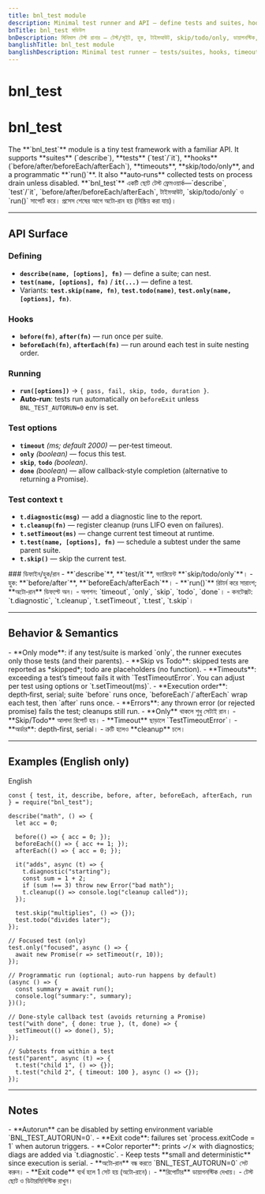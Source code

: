 ```yaml
---
title: bnl_test module
description: Minimal test runner and API — define tests and suites, hooks, timeouts, skip/todo/only, diagnostics, subtests, and programmatic run().
bnTitle: bnl_test মডিউল
bnDescription: মিনিমাল টেস্ট রানার — টেস্ট/সুইট, হুক, টাইমআউট, skip/todo/only, ডায়াগনস্টিক, সাবটেস্ট, ও প্রোগ্রাম্যাটিক run()।
banglishTitle: bnl_test module
banglishDescription: Minimal test runner — tests/suites, hooks, timeouts, skip/todo/only, diagnostics, subtests, and run().
---
```


# <I18nEnglish>bnl_test</I18nEnglish>
# <I18nBangla>bnl_test</I18nBangla>


<I18nEnglish>
The **`bnl_test`** module is a tiny test framework with a familiar API. It supports **suites** (`describe`), **tests** (`test`/`it`), **hooks** (`before/after/beforeEach/afterEach`), **timeouts**, **skip/todo/only**, and a programmatic **`run()`**. It also **auto‑runs** collected tests on process drain unless disabled.
</I18nEnglish>

<I18nBangla>
**`bnl_test`** একটি ছোট টেস্ট ফ্রেমওয়ার্ক—`describe`, `test`/`it`, `before/after/beforeEach/afterEach`, টাইমআউট, `skip/todo/only` ও `run()` সাপোর্ট করে। প্রসেস শেষের আগে অটো‑রান হয় (নিষ্ক্রিয় করা যায়)।
</I18nBangla>



---

## API Surface

<I18nEnglish>

### Defining
- **`describe(name, [options], fn)`** — define a suite; can nest.  
- **`test(name, [options], fn)`** / **`it(...)`** — define a test.  
- Variants: **`test.skip(name, fn)`**, **`test.todo(name)`**, **`test.only(name, [options], fn)`**.

### Hooks
- **`before(fn)`**, **`after(fn)`** — run once per suite.  
- **`beforeEach(fn)`**, **`afterEach(fn)`** — run around each test in suite nesting order.

### Running
- **`run([options])`** → `{ pass, fail, skip, todo, duration }`.  
- **Auto‑run**: tests run automatically on `beforeExit` unless `BNL_TEST_AUTORUN=0` env is set.

### Test options
- **`timeout`** *(ms; default 2000)* — per‑test timeout.  
- **`only`** *(boolean)* — focus this test.  
- **`skip`**, **`todo`** *(boolean)*.  
- **`done`** *(boolean)* — allow callback‑style completion (alternative to returning a Promise).

### Test context `t`
- **`t.diagnostic(msg)`** — add a diagnostic line to the report.  
- **`t.cleanup(fn)`** — register cleanup (runs LIFO even on failures).  
- **`t.setTimeout(ms)`** — change current test timeout at runtime.  
- **`t.test(name, [options], fn)`** — schedule a subtest under the same parent suite.  
- **`t.skip()`** — skip the current test.

</I18nEnglish>

<I18nBangla>
### ডিফাইন/হুক/রান
- **`describe`**, **`test/it`**, ভ্যারিয়েন্ট **`skip/todo/only`**।  
- হুক: **`before/after`**, **`beforeEach/afterEach`**।  
- **`run()`** রিটার্ন করে সারাংশ; **অটো‑রান** ডিফল্টে অন।  
- অপশন: `timeout`, `only`, `skip`, `todo`, `done`।  
- কনটেক্সট: `t.diagnostic`, `t.cleanup`, `t.setTimeout`, `t.test`, `t.skip`।
</I18nBangla>



---

## Behavior & Semantics

<I18nEnglish>
- **Only mode**: if any test/suite is marked `only`, the runner executes only those tests (and their parents).  
- **Skip vs Todo**: skipped tests are reported as *skipped*; todo are placeholders (no function).  
- **Timeouts**: exceeding a test’s timeout fails it with `TestTimeoutError`. You can adjust per test using options or `t.setTimeout(ms)`.  
- **Execution order**: depth‑first, serial; suite `before` runs once, `beforeEach`/`afterEach` wrap each test, then `after` runs once.  
- **Errors**: any thrown error (or rejected promise) fails the test; cleanups still run.  
</I18nEnglish>

<I18nBangla>
- **Only** থাকলে শুধু সেটাই রান।  
- **Skip/Todo** আলাদা রিপোর্ট হয়।  
- **Timeout** ছাড়ালে `TestTimeoutError`।  
- **অর্ডার**: depth‑first, serial।  
- ত্রুটি হলেও **cleanup** চলে।  
</I18nBangla>



---

## Examples (English only)

<Tabs defaultValue="english" className="w-full">
  <TabsList>
    <TabsTrigger value="english">English</TabsTrigger>
  </TabsList>

  <TabsContent value="english">

```bnl
const { test, it, describe, before, after, beforeEach, afterEach, run } = require("bnl_test");

describe("math", () => {
  let acc = 0;

  before(() => { acc = 0; });
  beforeEach(() => { acc += 1; });
  afterEach(() => { acc = 0; });

  it("adds", async (t) => {
    t.diagnostic("starting");
    const sum = 1 + 2;
    if (sum !== 3) throw new Error("bad math");
    t.cleanup(() => console.log("cleanup called"));
  });

  test.skip("multiplies", () => {});
  test.todo("divides later");
});

// Focused test (only)
test.only("focused", async () => {
  await new Promise(r => setTimeout(r, 10));
});

// Programmatic run (optional; auto-run happens by default)
(async () => {
  const summary = await run();
  console.log("summary:", summary);
})();
```

```bnl
// Done-style callback test (avoids returning a Promise)
test("with done", { done: true }, (t, done) => {
  setTimeout(() => done(), 5);
});
```

```bnl
// Subtests from within a test
test("parent", async (t) => {
  t.test("child 1", () => {});
  t.test("child 2", { timeout: 100 }, async () => {});
});
```
  </TabsContent>
</Tabs>

---

## Notes

<I18nEnglish>
- **Autorun** can be disabled by setting environment variable `BNL_TEST_AUTORUN=0`.  
- **Exit code**: failures set `process.exitCode = 1` when autorun triggers.  
- **Color reporter**: prints ✓/✗ with diagnostics; diags are added via `t.diagnostic`.  
- Keep tests **small and deterministic** since execution is serial.  
</I18nEnglish>

<I18nBangla>
- **অটো‑রান** বন্ধ করতে `BNL_TEST_AUTORUN=0` সেট করুন।  
- **Exit code** ব্যর্থ হলে 1 সেট হয় (অটো‑রানে)।  
- **রিপোর্টার** ডায়াগনস্টিক দেখায়।  
- টেস্ট ছোট ও ডিটারমিনিস্টিক রাখুন।  
</I18nBangla>



